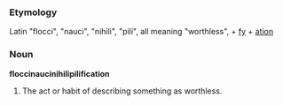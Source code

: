 ===Etymology===
Latin "flocci", "nauci", "nihili", "pili", all meaning "worthless", + [[fy]] + [[ation]]

===Noun===
'''floccinaucinihilipilification'''

#The act or habit of describing something as worthless.